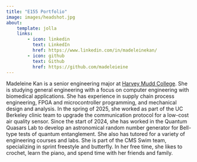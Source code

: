 ```yaml
---
title: "E155 Portfolio"
image: images/headshot.jpg
about:
    template: jolla
    links:
        - icon: linkedin
          text: LinkedIn
          href: https://www.linkedin.com/in/madeleinekan/
        - icon: github
          text: Github
          href: https://github.com/madeleieine
---
```

Madeleine Kan is a senior engineering major at [Harvey Mudd College](https://hmc.edu). She is studying
general engineering with a focus on computer engineering with biomedical applications. She has experience
in supply chain process engineering, FPGA and microcontroller programming, and mechanical design and analysis. 
In the spring of 2025, she worked as part of the UC Berkeley clinic team to upgrade the communication protocol 
for a low-cost air quality sensor. Since the start of 2024, she has worked in the Quantum Quasars Lab to develop 
an astronomical random number generator for Bell-type tests of quantum entanglement. She also has tutored for
a variety of engineering courses and labs. She is part of the CMS Swim team, specializing in sprint freestyle and butterfly.
In her free time, she likes to crochet, learn the piano, and spend time with her friends and family.